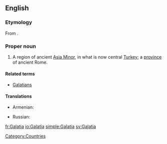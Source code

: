 ==English==
{{wikipedia}}

===Etymology===
From {{etyl|grc|en}} {{term|Γαλατία||sc=Polytonic|tr=Galatia|lang=grc}}.

===Proper noun===
{{en-proper-noun}}

# A region of ancient [[Asia Minor]], in what is now central [[Turkey]]; a [[province]] of ancient Rome.

====Related terms====
* [[Galatians]]

====Translations====
{{top}}
* Armenian: {{t-|hy|Գաղատիա|tr=Gaġatia|sc=Armn|xs=Armenian}}
{{mid}}
* Russian: {{t+|ru|Галатия|f|tr=Galatija|sc=Cyrl}}
{{bottom}}

[[Category:Countries]]

[[fr:Galatia]]
[[io:Galatia]]
[[simple:Galatia]]
[[sv:Galatia]]